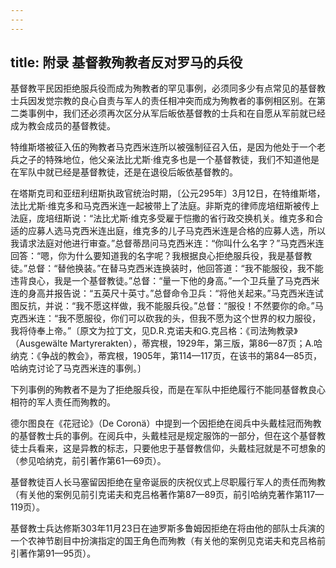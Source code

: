 ```yaml
---
---
---
```

title: 附录 基督教殉教者反对罗马的兵役
---




基督教平民因拒绝服兵役而成为殉教者的罕见事例，必须同多少有点常见的基督教士兵因发觉宗教的良心自责与军人的责任相冲突而成为殉教者的事例相区别。在第二类事例中，我们还必须再次区分从军后皈依基督教的士兵和在自愿从军前就已经成为教会成员的基督教徒。

特维斯塔被征入伍的殉教者马克西米连所以被强制征召入伍，是因为他处于一个老兵之子的特殊地位，他父亲法比尤斯·维克多也是一个基督教徒，我们不知道他是在军队中就已经是基督教徒，还是在退役后皈依基督教的。

在塔斯克司和亚纽利纽斯执政官统治时期，〔公元295年〕3月12日，在特维斯塔，法比尤斯·维克多和马克西米连一起被带上了法庭。非斯克的律师庞培纽斯被传上法庭，庞培纽斯说：“法比尤斯·维克多受雇于恺撒的省行政交换机关。维克多和合适的应募人选马克西米连出庭，维克多的儿子马克西米连是合格的应募人选，所以我请求法庭对他进行审查。”总督蒂昂问马克西米连：“你叫什么名字？”马克西米连回答：“嗯，你为什么要知道我的名字呢？我根据良心拒绝服兵役，我是基督教徒。”总督：“替他换装。”在替马克西米连换装时，他回答道：“我不能服役，我不能违背良心，我是一个基督教徒。”总督：“量一下他的身高。”一个卫兵量了马克西米连的身高并报告说：“五英尺十英寸。”总督命令卫兵：“将他关起来。”马克西米连试图反抗，并说：“我不愿这样做，我不能服兵役。”总督：“服役！不然要你的命。”马克西米连：“我不愿服役，你们可以砍我的头，但我不愿为这个世界的权力服役，我将侍奉上帝。”〔原文为拉丁文，见D.R.克诺夫和G.克吕格：《司法殉教录》（Ausgewälte Martyrerakten），蒂宾根，1929年，第三版，第86—87页；A.哈纳克：《争战的教会》，蒂宾根，1905年，第114—117页，在该书的第84—85页，哈纳克讨论了马克西米连的事例。〕

下列事例的殉教者不是为了拒绝服兵役，而是在军队中拒绝履行不能同基督教良心相符的军人责任而殉教的。

德尔图良在《花冠论》（De Coronä）中提到一个因拒绝在阅兵中头戴桂冠而殉教的基督教士兵的事例。在阅兵中，头戴桂冠是规定服饰的一部分，但在这个基督教徒士兵看来，这是异教的标志，只要他忠于基督教信仰，头戴桂冠就是不可想象的（参见哈纳克，前引著作第61—69页）。

基督教徒百人长马塞留因拒绝在皇帝诞辰的庆祝仪式上尽职履行军人的责任而殉教（有关他的案例见前引克诺夫和克吕格著作第87—89页，前引哈纳克著作第117—119页）。

基督教士兵达修斯303年11月23日在迪罗斯多鲁姆因拒绝在将由他的部队士兵演的一个农神节剧目中扮演指定的国王角色而殉教（有关他的案例见克诺夫和克吕格前引著作第91—95页）。